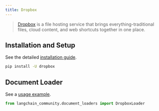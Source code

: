 ```yaml
---
title: Dropbox
---
```


>[Dropbox](https://en.wikipedia.org/wiki/Dropbox) is a file hosting service that brings everything-traditional
> files, cloud content, and web shortcuts together in one place.


## Installation and Setup

See the detailed [installation guide](/oss/python/integrations/document_loaders/dropbox#prerequisites).

```bash
pip install -U dropbox
```

## Document Loader

See a [usage example](/oss/python/integrations/document_loaders/dropbox).

```python
from langchain_community.document_loaders import DropboxLoader
```
